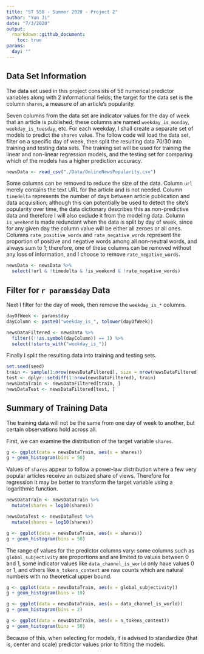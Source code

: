 ```yaml
---
title: "ST 558 - Summer 2020 - Project 2"
author: "Yun Ji"
date: "7/3/2020"
output:
  rmarkdown::github_document:
    toc: true
params:
  day: ""
---
```


## Data Set Information
The data set used in this project consists of 58 numerical predictor variables along with 2 informational fields; the target for the data set is the column `shares`, a measure of an article's popularity.

Seven columns from the data set are indicator values for the day of week that an article is published; these columns are named `weekday_is_monday`, `weekday_is_tuesday`, etc. For each weekday, I shall create a separate set of models to predict the `shares` value. The follow code will load the data set, filter on a specific day of week, then split the resulting data 70/30 into training and testing data sets. The training set will be used for training the linear and non-linear regression models, and the testing set for comparing which of the models has a higher prediction accuracy.

```r
newsData <- read_csv("./Data/OnlineNewsPopularity.csv")
```

Some columns can be removed to reduce the size of the data. Column `url` merely contains the text URL for the article and is not needed. Column `timedelta` represents the number of days between article publication and data acquisition; although this can potentially be used to detect the site's popularity over time, the data dictionary describes this as non-predictive data and therefore I will also exclude it from the modeling data. Column `is_weekend` is made redundant when the data is split by day of week, since for any given day the column value will be either all zeroes or all ones. Columns `rate_positive_words` and `rate_negative_words` represent the proportion of positive and negative words among all non-neutral words, and always sum to 1; therefore, one of these columns can be removed without any loss of information, and I choose to remove `rate_negative_words`.

```r
newsData <- newsData %>%
  select(!url & !timedelta & !is_weekend & !rate_negative_words)
```

## Filter for `r params$day` Data
Next I filter for the day of week, then remove the `weekday_is_*` columns.

```r
dayOfWeek <- params$day
dayColumn <- paste0("weekday_is_", tolower(dayOfWeek))

newsDataFiltered <- newsData %>%
  filter((!!as.symbol(dayColumn)) == 1) %>%
  select(!starts_with("weekday_is_"))
```

Finally I split the resulting data into training and testing sets.

```r
set.seed(seed)
train <- sample(1:nrow(newsDataFiltered), size = nrow(newsDataFiltered)*0.7)
test <- dplyr::setdiff(1:nrow(newsDataFiltered), train)
newsDataTrain <- newsDataFiltered[train, ]
newsDataTest <- newsDataFiltered[test, ]
```

## Summary of Training Data
The training data will not be the same from one day of week to another, but certain observations hold across all.

First, we can examine the distribution of the target variable `shares`.

```r
g <- ggplot(data = newsDataTrain, aes(x = shares))
g + geom_histogram(bins = 50)
```

Values of `shares` appear to follow a power-law distribution where a few very popular articles receive an outsized share of views. Therefore for regression it may be better to transform the target variable using a logarithmic function.

```r
newsDataTrain <- newsDataTrain %>%
  mutate(shares = log10(shares))

newsDataTest <- newsDataTest %>%
  mutate(shares = log10(shares))

g <- ggplot(data = newsDataTrain, aes(x = shares))
g + geom_histogram(bins = 50)
```

The range of values for the predictor columns vary: some columns such as `global_subjectivity` are proportions and are limited to values between 0 and 1, some indicator values like `data_channel_is_world` only have values 0 or 1, and others like `n_tokens_content` are raw counts which are natural numbers with no theoretical upper bound.

```r
g <- ggplot(data = newsDataTrain, aes(x = global_subjectivity))
g + geom_histogram(bins = 10)

g <- ggplot(data = newsDataTrain, aes(x = data_channel_is_world))
g + geom_histogram(bins = 2)

g <- ggplot(data = newsDataTrain, aes(x = n_tokens_content))
g + geom_histogram(bins = 50)
```

Because of this, when selecting for models, it is advised to standardize (that is, center and scale) predictor values prior to fitting the models.

